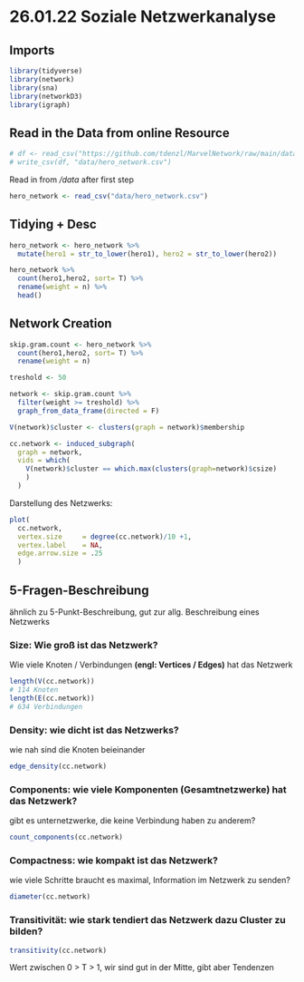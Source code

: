 # 26.01.22 Soziale Netzwerkanalyse

## Imports

```r
library(tidyverse)
library(network)
library(sna)
library(networkD3)
library(igraph)
```

## Read in the Data from online Resource

```r
# df <- read_csv("https://github.com/tdenzl/MarvelNetwork/raw/main/data/hero-network.csv")
# write_csv(df, "data/hero_network.csv")
```

Read in from */data* after first step

```r
hero_network <- read_csv("data/hero_network.csv")
```

## Tidying + Desc

```r
hero_network <- hero_network %>% 
  mutate(hero1 = str_to_lower(hero1), hero2 = str_to_lower(hero2))

hero_network %>% 
  count(hero1,hero2, sort= T) %>% 
  rename(weight = n) %>%
  head()
```

## Network Creation

```r
skip.gram.count <- hero_network %>% 
  count(hero1,hero2, sort= T) %>% 
  rename(weight = n)

treshold <- 50

network <- skip.gram.count %>% 
  filter(weight >= treshold) %>% 
  graph_from_data_frame(directed = F)

V(network)$cluster <- clusters(graph = network)$membership

cc.network <- induced_subgraph(
  graph = network, 
  vids = which( 
    V(network)$cluster == which.max(clusters(graph=network)$csize)
    )
  )

```

Darstellung des Netzwerks:

```r
plot(
  cc.network,
  vertex.size     = degree(cc.network)/10 +1,
  vertex.label    = NA,
  edge.arrow.size = .25
  )
```

## 5-Fragen-Beschreibung

ähnlich zu 5-Punkt-Beschreibung, gut zur allg. Beschreibung eines Netzwerks

### Size: Wie groß ist das Netzwerk?

Wie viele Knoten / Verbindungen **(engl: Vertices / Edges)** hat das Netzwerk

```r
length(V(cc.network)) 
# 114 Knoten
length(E(cc.network)) 
# 634 Verbindungen
```

### Density: wie dicht ist das Netzwerks?

wie nah sind die Knoten beieinander

```r
edge_density(cc.network)
```

### Components: wie viele Komponenten (Gesamtnetzwerke) hat das Netzwerk?

gibt es unternetzwerke, die keine Verbindung haben zu anderem?

```r
count_components(cc.network)
```

### Compactness: wie kompakt ist das Netzwerk?

wie viele Schritte braucht es maximal, Information im Netzwerk zu senden?

```r
diameter(cc.network)
```

### Transitivität: wie stark tendiert das Netzwerk dazu Cluster zu bilden?

```r
transitivity(cc.network)
```

Wert zwischen 0 \> T \> 1, wir sind gut in der Mitte, gibt aber Tendenzen
